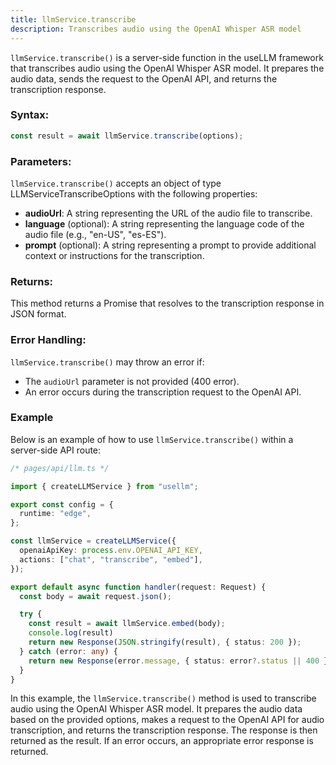 ```yaml
---
title: llmService.transcribe
description: Transcribes audio using the OpenAI Whisper ASR model
---
```


`llmService.transcribe()` is a server-side function in the useLLM framework that transcribes audio using the OpenAI Whisper ASR model. It prepares the audio data, sends the request to the OpenAI API, and returns the transcription response.

### Syntax:

```typescript
const result = await llmService.transcribe(options);
```

### Parameters:

`llmService.transcribe()` accepts an object of type LLMServiceTranscribeOptions with the following properties:

- **audioUrl**: A string representing the URL of the audio file to transcribe.
- **language** (optional): A string representing the language code of the audio file (e.g., "en-US", "es-ES").
- **prompt** (optional): A string representing a prompt to provide additional context or instructions for the transcription.

### Returns:

This method returns a Promise that resolves to the transcription response in JSON format.

### Error Handling:

`llmService.transcribe()` may throw an error if:

- The `audioUrl` parameter is not provided (400 error).
- An error occurs during the transcription request to the OpenAI API.

### Example

Below is an example of how to use `llmService.transcribe()` within a server-side API route:

```typescript
/* pages/api/llm.ts */

import { createLLMService } from "usellm";

export const config = {
  runtime: "edge",
};

const llmService = createLLMService({
  openaiApiKey: process.env.OPENAI_API_KEY,
  actions: ["chat", "transcribe", "embed"],
});

export default async function handler(request: Request) {
  const body = await request.json();

  try {
    const result = await llmService.embed(body);
    console.log(result)
    return new Response(JSON.stringify(result), { status: 200 });
  } catch (error: any) {
    return new Response(error.message, { status: error?.status || 400 });
  }
}
```

In this example, the `llmService.transcribe()` method is used to transcribe audio using the OpenAI Whisper ASR model. It prepares the audio data based on the provided options, makes a request to the OpenAI API for audio transcription, and returns the transcription response. The response is then returned as the result. If an error occurs, an appropriate error response is returned.